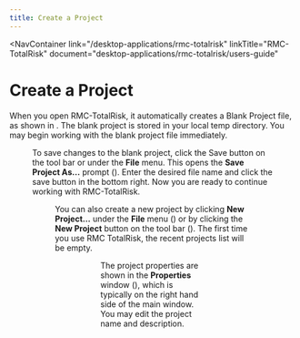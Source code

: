 ```yaml
---
title: Create a Project
---
```



<NavContainer 
  link="/desktop-applications/rmc-totalrisk"
  linkTitle="RMC-TotalRisk" 
  document="desktop-applications/rmc-totalrisk/users-guide"
></NavContainer>

# Create a Project

When you open RMC-TotalRisk, it automatically creates a Blank Project file, as shown in <FigReference figKey="blank-project" />. The blank project
is stored in your local temp directory. You may begin working with the blank project file immediately.

<Figure
figKey="blank-project"
src="figures/desktop-applications/rmc-totalrisk/users-guide/figure48.png"
alt="The Blank Project file includes folders such as Hazards, Transforms, System Responses, Consequences, and Risk Analyses."
caption="RMC-TotalRisk blank project."
/>

To save changes to the blank project, click the Save button on the tool bar or under the **File** menu. This opens the **Save Project As…** prompt
(<FigReference figKey="save-project" />). Enter the desired file name and click the save button in the bottom right. Now you are ready to continue
working with RMC-TotalRisk.

<Figure
figKey="save-project"
src="figures/desktop-applications/rmc-totalrisk/users-guide/figure49.png"
alt="The Save Project As… window allows the user to save the project at their desired location. Users can also change the project file name."
caption="Save project as...."
/>

You can also create a new project by clicking **New Project…** under the **File** menu (<FigReference figKey="new-project-file-menu" />) or by clicking
the **New Project** button on the tool bar (<FigReference figKey="new-project-toolbar" />). The first time you use RMC TotalRisk, the recent projects
list will be empty.

<Figure
figKey="new-project-file-menu"
src="figures/desktop-applications/rmc-totalrisk/users-guide/figure50.png"
alt="The File menu includes options to create a new project, open an existing project, save a project, and exit the widow."
caption="Create new project from the file menu."
/>

<Figure
figKey="new-project-toolbar"
src="figures/desktop-applications/rmc-totalrisk/users-guide/figure51.png"
alt="The New Project button on the toolbar creates a Blank Project file with folders such as Hazards, Transforms, System Responses, Consequences, and Risk Analyses."
caption="Create new project from the tool bar."
/>

The project properties are shown in the **Properties** window (<FigReference figKey="project-properties" />), which is typically on the right hand
side of the main window. You may edit the project name and description.

<Figure
figKey="project-properties"
src="figures/desktop-applications/rmc-totalrisk/users-guide/figure52.png"
alt="The Properties window shows the name and description of the project. This window also shows when the project was created and last modified. It also shows the project file directory, and the software version."
caption="Project properties."
/>

<CitationFootnote />
